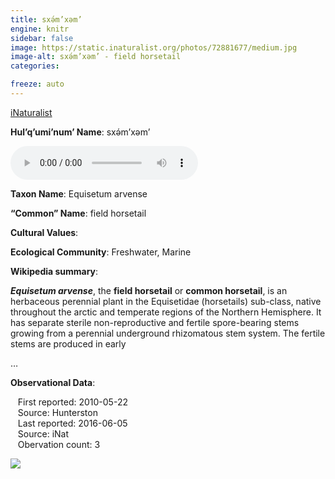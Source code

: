```yaml
---
title: sxə́m’xəm’
engine: knitr
sidebar: false
image: https://static.inaturalist.org/photos/72881677/medium.jpg
image-alt: sxə́m’xəm’ - field horsetail
categories:

freeze: auto
---
```


<div role="img" class="imerss-photo" style="background-image: url(https://static.inaturalist.org/photos/72881677/medium.jpg)" 
 alt="sxə́m’xəm’ - field horsetail">
 <a href="https://www.inaturalist.org/taxa/52724" target="_blank" class="taxonDisplay-iNat-extern">iNaturalist<span class="external-link"></span></a>
</div>

**Hul'q'umi'num' Name**: sxə́m’xəm’

<audio controls>
  <source src="../../NA" type="audio/mpeg">
</audio>

**Taxon Name**: Equisetum arvense

**"Common" Name**: field horsetail

**Cultural Values**:

:::{layout-nrow=1}

:::

**Ecological Community**: Freshwater, Marine

**Wikipedia summary**:
<p class="mw-empty-elt">
<p><i><b>Equisetum arvense</b></i>, the <b>field horsetail</b> or <b>common horsetail</b>, is an herbaceous perennial plant in the Equisetidae (horsetails) sub-class, native throughout the arctic and temperate regions of the Northern Hemisphere. It has separate sterile non-reproductive and fertile spore-bearing stems growing from a perennial underground rhizomatous stem system. The fertile stems are produced in early</p>...

**Observational Data**:

|    First reported: 2010-05-22

|    Source: Hunterston

|    Last reported: 2016-06-05

|    Source: iNat

|    Obervation count: 3

![](community_dist.png)
